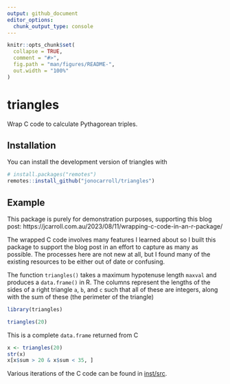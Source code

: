 ```yaml
---
output: github_document
editor_options: 
  chunk_output_type: console
---
```


<!-- README.md is generated from README.Rmd. Please edit that file -->

```r
knitr::opts_chunk$set(
  collapse = TRUE,
  comment = "#>",
  fig.path = "man/figures/README-",
  out.width = "100%"
)
```

# triangles

<!-- badges: start -->
<!-- badges: end -->

Wrap C code to calculate Pythagorean triples.

## Installation

You can install the development version of triangles with

``` r
# install.packages("remotes")
remotes::install_github("jonocarroll/triangles")
```

## Example

This package is purely for demonstration purposes, supporting this blog post: https://jcarroll.com.au/2023/08/11/wrapping-c-code-in-an-r-package/ 

The wrapped C code involves many features I learned about so I built this package 
to support the blog post in an effort to capture as many as possible. The processes 
here are not new at all, but I found many of the existing resources to be either 
out of date or confusing.

The function `triangles()` takes a maximum hypotenuse length `maxval` and produces 
a `data.frame()` in R. The columns represent the lengths of the sides of a 
right triangle `a`, `b`, and `c` such that all of these are integers, along with the 
sum of these (the perimeter of the triangle)

```r
library(triangles)

triangles(20)
```

This is a complete `data.frame` returned from C

```r
x <- triangles(20)
str(x)
x[x$sum > 20 & x$sum < 35, ]
```

Various iterations of the C code can be found in [inst/src](inst/src).
